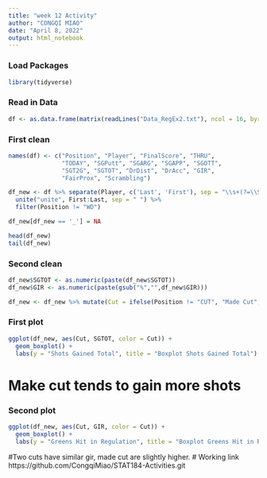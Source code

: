 ```yaml
---
title: "week 12 Activity"
author: "CONGQI MIAO"
date: "April 8, 2022"
output: html_notebook
---
```


### Load Packages
```r
library(tidyverse)
```

### Read in Data 
```r
df <- as.data.frame(matrix(readLines("Data_RegEx2.txt"), ncol = 16, byrow = T))
```

### First clean
```r
names(df) <- c("Position", "Player", "FinalScore", "THRU",
               "TODAY", "SGPutt", "SGARG", "SGAPP", "SGOTT",
               "SGT2G", "SGTOT", "DrDist", "DrAcc", "GIR",
               "FairProx", "Scrambling")

df_new <- df %>% separate(Player, c('Last', 'First'), sep = "\\s+(?=\\S*$)") %>% 
  unite("unite", First:Last, sep = " ") %>% 
  filter(Position != "WD")

df_new[df_new == '_'] = NA

head(df_new)
tail(df_new)
```
### Second clean
```r
df_new$SGTOT <- as.numeric(paste(df_new$SGTOT))
df_new$GIR <- as.numeric(paste(gsub("%","",df_new$GIR)))

df_new <- df_new %>% mutate(Cut = ifelse(Position != "CUT", "Made Cut", "Missed Cut"))
```

### First plot
```r
ggplot(df_new, aes(Cut, SGTOT, color = Cut)) +
  geom_boxplot() +
  labs(y = "Shots Gained Total", title = "Boxplot Shots Gained Total")

```
# Make cut tends to gain more shots

### Second plot
```r
ggplot(df_new, aes(Cut, GIR, color = Cut)) +
  geom_boxplot() +
  labs(y = "Greens Hit in Regulation", title = "Boxplot Greens Hit in Regulation")
```
#Two cuts have similar gir, made cut are slightly higher. 
# Working link
https://github.com/CongqiMiao/STAT184-Activities.git